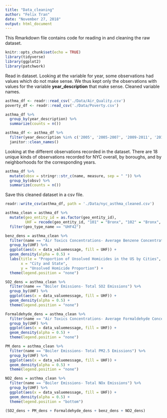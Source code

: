 ```yaml
---
title: "Data_cleaning"
author: "Felix Tran"
date: "November 27, 2018"
output: html_document
---
```


This Rmarkdown file contains code for reading in and cleaning the raw dataset.

```r
knitr::opts_chunk$set(echo = TRUE)
library(tidyverse)
library(ggplot2)
library(patchwork)
```

Read in dataset. Looking at the variable for year, some observations had values
which do not make sense. We thus kept only the observations with values for
the variable **year_description** that make sense. Cleaned variable names.
```r
asthma_df <- readr::read_csv('./Data/Air_Quality.csv')
poverty_df <- readr::read_csv('./Data/Poverty.csv')

asthma_df %>% 
  group_by(year_description) %>% 
  summarize(counts = n())

asthma_df <- asthma_df %>% 
  filter(year_description %in% c('2005', '2005-2007', '2009-2011', '2013')) %>% 
  janitor::clean_names()
```

Looking at the different observations recorded in the dataset. There are 18
unique kinds of observations recorded for NYC overall, by boroughs, and by
neighborhoods for the corresponding years. 
```r
asthma_df %>% 
  mutate(obsv = stringr::str_c(name, measure, sep = " ")) %>% 
  group_by(obsv) %>% 
  summarize(counts = n())
```

Save this cleaned dataset in a csv file. 
```r
readr::write_csv(asthma_df, path = './Data/nyc_asthma_cleaned.csv')
```


```r
asthma_clean = asthma_df %>%
  mutate(geo_entity_id = as.factor(geo_entity_id),
         UHF = recode(geo_entity_id, "101" = "Bronx", "102" = "Bronx", "103" = "Bronx", "104" = "Bronx", "105" = "Bronx", "106" = "Bronx", "107" = "Bronx", "201" = "Brooklyn", "202" = "Brooklyn", "203" = "Brooklyn", "204" = "Brooklyn", "205" = "Brooklyn", "206" = "Brooklyn", "207" = "Brooklyn", "208" = "Brooklyn", "209" = "Brooklyn", "210" = "Brooklyn", "211" = "Brooklyn", "301" = "Manhattan", "302" = "Manhattan", "303" = "Manhattan", "304" = "Manhattan", "305" = "Manhattan", "306" = "Manhattan", "307" = "Manhattan", "308" = "Manhattan", "309" = "Manhattan", "310" = "Manhattan", "401" = "Queens", "402" = "Queens", "403" = "Queens", "404" = "Queens", "405" = "Queens", "406" = "Queens", "407" = "Queens", "408" = "Queens", "409" = "Queens", "410" = "Queens", "501" = "Staten Island", "502" = "Staten Island", "503" = "Staten Island", "504" = "Staten Island")) %>%
  filter(geo_type_name == "UHF42")

benz_dens = asthma_clean %>% 
  filter(name == "Air Toxics Concentrations- Average Benzene Concentrations") %>%
  group_by(UHF) %>%
  ggplot(aes(x = data_valuemessage, fill = UHF)) +
  geom_density(alpha = 0.5) +
  labs(title = "Proportion of Unsolved Homicides in the US by Cities",
       x = "City and State",
       y = "Unsolved Homicide Proportion") + 
  theme(legend.position = "none")

SO2_dens = asthma_clean %>% 
  filter(name == "Boiler Emissions- Total SO2 Emissions") %>%
  group_by(UHF) %>%
  ggplot(aes(x = data_valuemessage, fill = UHF)) +
  geom_density(alpha = 0.5) +
  theme(legend.position = "none")

Formaldehyde_dens = asthma_clean %>% 
  filter(name == "Air Toxics Concentrations- Average Formaldehyde Concentrations") %>%
  group_by(UHF) %>%
  ggplot(aes(x = data_valuemessage, fill = UHF)) +
  geom_density(alpha = 0.5) + 
  theme(legend.position = "none")

PM_dens = asthma_clean %>% 
  filter(name == "Boiler Emissions- Total PM2.5 Emissions") %>%
  group_by(UHF) %>%
  ggplot(aes(x = data_valuemessage, fill = UHF)) +
  geom_density(alpha = 0.5) +
  theme(legend.position = "none")

NO2_dens = asthma_clean %>% 
  filter(name == "Boiler Emissions- Total NOx Emissions") %>%
  group_by(UHF) %>%
  ggplot(aes(x = data_valuemessage, fill = UHF)) +
  geom_density(alpha = 0.5) +
  theme(legend.position = "bottom")

(SO2_dens + PM_dens + Formaldehyde_dens + benz_dens + NO2_dens)
```

